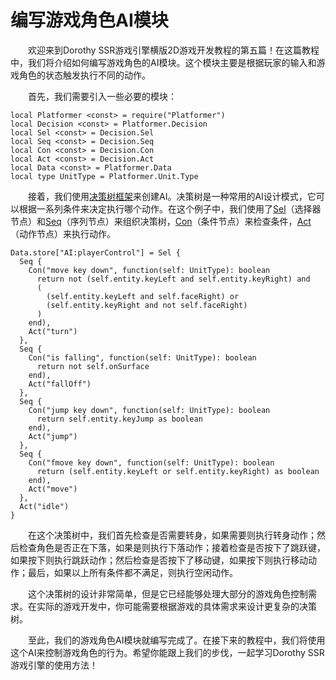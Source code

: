 
# 编写游戏角色AI模块

&emsp;&emsp;欢迎来到Dorothy SSR游戏引擎横版2D游戏开发教程的第五篇！在这篇教程中，我们将介绍如何编写游戏角色的AI模块。这个模块主要是根据玩家的输入和游戏角色的状态触发执行不同的动作。

&emsp;&emsp;首先，我们需要引入一些必要的模块：

```tl title=Script/AI.tl
local Platformer <const> = require("Platformer")
local Decision <const> = Platformer.Decision
local Sel <const> = Decision.Sel
local Seq <const> = Decision.Seq
local Con <const> = Decision.Con
local Act <const> = Decision.Act
local Data <const> = Platformer.Data
local type UnitType = Platformer.Unit.Type
```

&emsp;&emsp;接着，我们使用[决策树框架](/docs/api/Class/Platformer/Decision)来创建AI。决策树是一种常用的AI设计模式，它可以根据一系列条件来决定执行哪个动作。在这个例子中，我们使用了[Sel](/docs/api/Class/Platformer/Decision#sel)（选择器节点）和[Seq](/docs/api/Class/Platformer/Decision#seq)（序列节点）来组织决策树，[Con](/docs/api/Class/Platformer/Decision#con)（条件节点）来检查条件，[Act](/docs/api/Class/Platformer/Decision#act)（动作节点）来执行动作。

```tl title=Script/AI.tl
Data.store["AI:playerControl"] = Sel {
  Seq {
    Con("move key down", function(self: UnitType): boolean
      return not (self.entity.keyLeft and self.entity.keyRight) and
      (
        (self.entity.keyLeft and self.faceRight) or
        (self.entity.keyRight and not self.faceRight)
      )
    end),
    Act("turn")
  },
  Seq {
    Con("is falling", function(self: UnitType): boolean
      return not self.onSurface
    end),
    Act("fallOff")
  },
  Seq {
    Con("jump key down", function(self: UnitType): boolean
      return self.entity.keyJump as boolean
    end),
    Act("jump")
  },
  Seq {
    Con("fmove key down", function(self: UnitType): boolean
      return (self.entity.keyLeft or self.entity.keyRight) as boolean
    end),
    Act("move")
  },
  Act("idle")
}
```

&emsp;&emsp;在这个决策树中，我们首先检查是否需要转身，如果需要则执行转身动作；然后检查角色是否正在下落，如果是则执行下落动作；接着检查是否按下了跳跃键，如果按下则执行跳跃动作；然后检查是否按下了移动键，如果按下则执行移动动作；最后，如果以上所有条件都不满足，则执行空闲动作。

&emsp;&emsp;这个决策树的设计非常简单，但是它已经能够处理大部分的游戏角色控制需求。在实际的游戏开发中，你可能需要根据游戏的具体需求来设计更复杂的决策树。

&emsp;&emsp;至此，我们的游戏角色AI模块就编写完成了。在接下来的教程中，我们将使用这个AI来控制游戏角色的行为。希望你能跟上我们的步伐，一起学习Dorothy SSR游戏引擎的使用方法！